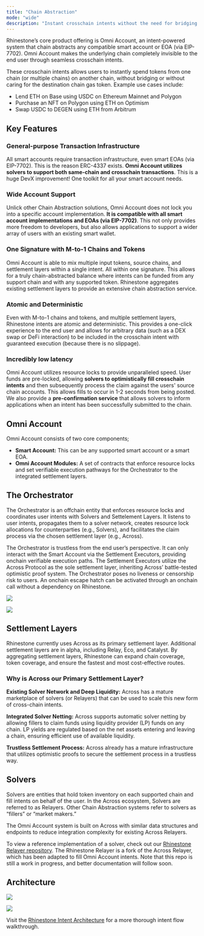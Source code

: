 ```yaml
---
title: "Chain Abstraction"
mode: "wide"
description: "Instant crosschain intents without the need for bridging or gas tokens"
---
```


Rhinestone’s core product offering is Omni Account, an intent-powered system that chain abstracts any compatible smart account or EOA (via EIP-7702). Omni Account makes the underlying chain completely invisible to the end user through seamless crosschain intents. 

These crosschain intents allows users to instantly spend tokens from one chain (or multiple chains) on another chain, without bridging or without caring for the destination chain gas token. Example use cases include:

- Lend ETH on Base using USDC on Ethereum Mainnet and Polygon
- Purchase an NFT on Polygon using ETH on Optimism
- Swap USDC to DEGEN using ETH from Arbitrum 

## Key Features

### General-purpose Transaction Infrastructure

All smart accounts require transaction infrastructure, even smart EOAs (via EIP-7702). This is the reason ERC-4337 exists. **Omni Account utilizes solvers to support both same-chain and crosschain transactions**. This is a huge DevX improvement! One toolkit for all your smart account needs.  

### Wide Account Support

Unlick other Chain Abstraction solutions, Omni Account does not lock you into a specific account implementation. **It is compatible with all smart account implementations and EOAs (via EIP-7702)**. This not only provides more freedom to developers, but also allows applications to support a wider array of users with an existing smart wallet. 

### One Signature with M-to-1 Chains and Tokens 

Omni Account is able to mix multiple input tokens, source chains, and settlement layers within a single intent. All within one signature. This allows for a truly chain-abstracted balance where intents can be funded from any support chain and with any supported token. Rhinestone aggregates existing settlement layers to provide an extensive chain abstraction service.  

### Atomic and Deterministic 

Even with M-to-1 chains and tokens, and multiple settlement layers, Rhinestone intents are atomic and deterministic. This provides a one-click experience to the end user and allows for arbitrary data (such as a DEX swap or DeFi interaction) to be included in the crosschain intent with guaranteed execution (because there is no slippage).  

### Incredibly low latency

Omni Account utilizes resource locks to provide unparalleled speed. User funds are pre-locked, allowing **solvers to optimistically fill crosschain intents** and then subsequently process the claim against the users' source chain accounts. This allows fills to occur in 1-2 seconds from being posted. We also provide a **pre-confirmation service** that allows solvers to inform applications when an intent has been successfully submitted to the chain.

## Omni Account

Omni Account consists of two core components; 

- **Smart Account:** This can be any supported smart account or a smart EOA. 
- **Omni Account Modules:** A set of contracts that enforce resource locks and set verifiable execution pathways for the Orchestrator to the integrated settlement layers.

## The Orchestrator

The Orchestrator is an offchain entity that enforces resource locks and coordinates user intents with Solvers and Settelement Layers. It listens to user intents, propagates them to a solver network, creates resource lock allocations for counterparties (e.g., Solvers), and facilitates the claim process via the chosen settlement layer (e.g., Across).

The Orchestrator is trustless from the end user’s perspective. It can only interact with the Smart Account via the Settlement Executors, providing onchain verifiable execution paths. The Settlement Executors utilize the Across Protocol as the sole settlement layer, inheriting Across’ battle-tested optimistic proof system. The Orchestrator poses no liveness or censorship risk to users. An onchain escape hatch can be activated through an onchain call without a dependency on Rhinestone.

<img
  className="block dark:hidden"
  src="/images/omniaccount_8_light.png"
/>

<img
  className="hidden dark:block"
  src="/images/omniaccount_8_dark.png"
/>

## Settlement Layers

Rhinestone currently uses Across as its primary settlement layer. Additional settlement layers are in alpha, including Relay, Eco, and Catalyst. By aggregating settlement layers, Rhinestone can expand chain coverage, token coverage, and ensure the fastest and most cost-effective routes.

### Why is Across our Primary Settlement Layer?

**Existing Solver Network and Deep Liquidity:** Across has a mature marketplace of solvers (or Relayers) that can be used to scale this new form of cross-chain intents.

**Integrated Solver Netting:** Across supports automatic solver netting by allowing fillers to claim funds using liquidity provider (LP) funds on any chain. LP yields are regulated based on the net assets entering and leaving a chain, ensuring efficient use of available liquidity.

**Trustless Settlement Process:** Across already has a mature infrastructure that utilizes optimistic proofs to secure the settlement process in a trustless way.

## Solvers

Solvers are entities that hold token inventory on each supported chain and fill intents on behalf of the user. In the Across ecosystem, Solvers are referred to as Relayers. Other Chain Abstraction systems refer to solvers as “fillers” or “market makers.”

The Omni Account system is built on Across with similar data structures and endpoints to reduce integration complexity for existing Across Relayers.

To view a reference implementation of a solver, check out our [Rhinestone Relayer repository](https://github.com/rhinestonewtf/rhinestone-relayer). The Rhinestone Relayer is a fork of the Across Relayer, which has been adapted to fill Omni Account intents. Note that this repo is still a work in progress, and better documentation will follow soon.

## Architecture

<img
  className="block dark:hidden"
  src="/images/omniaccount_2_light.png"
/>

<img
  className="hidden dark:block"
  src="/images/omniaccount_2_dark.png"
/>

Visit the [Rhinestone Intent Architecture](./rhinestone-intent-architecture) for a more thorough intent flow walkthrough.
